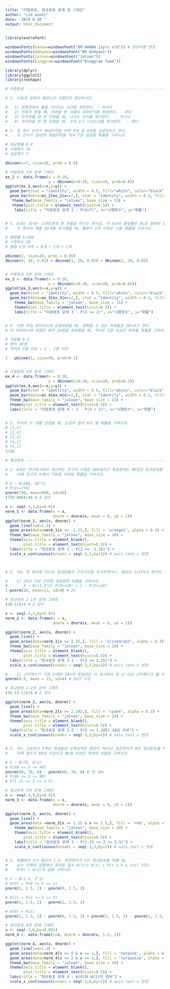 ```yaml
---
title: "이항분포, 정규분포 문제 및 그래프"
author: "Lim wonki"
date: '2019 6 20 '
output: html_document
---
```


```r
library(extrafont)

windowsFonts(hanna=windowsFont("BM HANNA 11yrs old")) # 폰트이름 변경 
windowsFonts(dohyeon=windowsFont("BM DoHyeon"))
windowsFonts(jalnan=windowsFont("Jalnan"))
windowsFonts(binggrae=windowsFont("Binggrae Taom"))

library(dplyr)
library(ggplot2)
library(reshape)

# 이항분포 -----------------------------------------------------------------

# 1. 다음의 문제가 베르누이 시행인지 판단하시오. 

#   1) 영화관에서 줄을 기다리는 시간을 측정한다. - 아니다
#   2) 전화가 왔을 때, 전화를 한 사람이 여자인지를 측정한다. - 맞다
#   3) 주사위를 한 번 던졌을 때, 나오는 숫자를 체크한다.  - 아니다
#   4) 주사위를 한 번 던졌을 때, 숫자 2가 나오는지를 체크한다.  - 맞다 

# 2. 한 축구 선수가 페널티킥을 차면 5번 중 4번을 성공한다고 한다.
#    이 선수가 10번의 페널티킥을 차서 7번 성공할 확률을 구하시오.

# 성공확률 0.8
# 시행횟수 10
# 성공횟수 7

dbinom(x=7, size=10, prob = 0.8)

# 이항분포 2번 문제 그래프 
ex_2 <- data.frame(x = 0:10,
                   y = dbinom(x=0:10, size=10, prob=0.8))
ggplot(ex_2,aes(x=x,y=y)) +
  geom_bar(stat = "identity", width = 0.5, fill="white", color="black") +
  geom_bar(data=ex_2[ex_2$x==7,], stat = "identity", width = 0.5, fill="Coral1", color="black", alpha = 0.4) +
   theme_bw(base_family = "jalnan", base_size = 15) +
   theme(plot.title = element_text(hjust=0.5)) +
    labs(title = "이항분포 문제 2 : P(X=7)", x="시행횟수", y="확률")


# 3. A라는 회사는 스마트폰의 한 부품을 만드는 회사로, 이 A사의 불량률은 5%로 알려져 있다.
#    이 회사의 제품 20개를 조사했을 때, 불량이 2개 이하로 나올 확률을 구하시오.

# 불량률 5/100 
# 시행횟수 20
# 불량 2개 이하 = 0개 + 1개 + 2개

pbinom(2, size=20, prob = 0.05)
dbinom(0, 20, 0.05) + dbinom(1, 20, 0.05) + dbinom(2, 20, 0.05)


# 이항분포 3번 문제 그래프 
ex_3 <- data.frame(x = 0:20,
                   y = dbinom(x=0:20, size=20, prob=0.05))
ggplot(ex_3,aes(x=x,y=y)) +
  geom_bar(stat = "identity", width = 0.5, fill="white", color="black") +
  geom_bar(data=ex_3[ex_3$x<=2,], stat = "identity", width = 0.5, fill="gold1", color="black", alpha = 0.4) +
    theme_bw(base_family = "jalnan", base_size = 15) +
    theme(plot.title = element_text(hjust=0.5)) +
    labs(title = "이항분포 문제 3 : P(X <= 2)", x="시행횟수", y="확률")


# 4. 어떤 희귀 바이러스에 감염되었을 때, 회복할 수 있는 치료율은 20%라고 한다. 
# 이 바이러스에 감염된 환자 20명을 치료했을 때, 적어도 2명 이상은 회복될 확률을 구하시오.

# 치료율 0.2
# 환자 20명
# 적어도 2명 이상 = 1 - 2명 미만

1 - pbinom(1, size=20, prob=0.2)


# 이항분포 4번 문제 그래프
ex_4 <- data.frame(x = 0:20,
                   y = dbinom(x=0:20, size=20, prob=0.2))
ggplot(ex_4,aes(x=x,y=y)) +
  geom_bar(stat = "identity", width = 0.5, fill="white", color="black") +
  geom_bar(data=ex_4[ex_4$x>=2,], stat = "identity", width = 0.5, fill="royalblue1", color="black", alpha = 0.4) +
  theme_bw(base_family = "jalnan", base_size = 15) +
  theme(plot.title = element_text(hjust=0.5)) +
  labs(title = "이항분포 문제 4 : 1 - P(X < 2)", x="시행횟수", y="확률")


# 5. 주사위 두 개를 던졌을 때, 눈금의 합이 6이 될 확률을 구하시오.
# [1,5] 
# [2,4]
# [3,3]
# [4,2]
# [5,1]
5/36

# 정규분포 ----------------------------------------------------------------

# 1. A라는 전구회사에서 생산하는 전구의 수명은 800일이고 표준편차는 40일인 정규분포를 따른다고 한다.  
#    이때 전구의 수명이 750일 이하일 확률을 구하시오.

# X ~ B(800, 40^2)
# P(X<=750)
pnorm(750, mean=800, sd=40)
(750-800)/40 # Z-점수

x <- seq(-3,3,by=0.01)
norm_1 <- data.frame(x = x, 
                     dnorm = dnorm(x, mean = 0, sd = 1))
ggplot(norm_1, aes(x, dnorm)) + 
  geom_line(lwd=1.2) + 
  geom_area(data=norm_1[x <= -1.25,], fill = 'orange1', alpha = 0.3) +   # H(0)
  theme_bw(base_family = "jalnan", base_size = 20) +
  theme(axis.title = element_blank(),
        plot.title = element_text(hjust=0.5)) +
  labs(title = "정규분포 문제 1 : P(Z <= -1.25)") +
  scale_x_continuous(breaks = seq(-3,3,by=1)) # axis.text.x 변경 



# 2. 어느 한 회사에 다니는 종업원들의 근무기간을 조사하였더니, 평균은 11년이고 분산이 16년인 정규분포를 따른다고 한다.     

#    1) 20년 이상 근무한 종업원의 비율을 구하시오.   
#       X ~ N(11,4^2) P(X>=20) = 1 - P(X<=19)
1-pnorm(20, mean=11, sd=4) # 2%

# 정규분포 2-1번 문제 그래프 
(20-11)/4 # Z-점수

x <- seq(-3,3,by=0.01)
norm_2 <- data.frame(x = x, 
                     dnorm = dnorm(x, mean = 0, sd = 1))

ggplot(norm_2, aes(x, dnorm)) + 
  geom_line() + 
  geom_area(data=norm_1[x >= 2.25,], fill = 'olivedrab3', alpha = 0.3) +  
  theme_bw(base_family = "jalnan", base_size = 20) +
  theme(axis.title = element_blank(),
        plot.title = element_text(hjust=0.5)) +
  labs(title = "정규분포 문제 2-1 : P(Z >= 2.25)") +
  scale_x_continuous(breaks = seq(-3,3,by=1)) # axis.text.x 변경

#    2) 근무연수가 가장 오래된 10%의 종업원은 이 회사에서 몇 년 이상 근무했다고 볼 수 있는가?
qnorm(0.9, mean = 11, sd=4) # 16년 이상 

# 정규분포 2-2번 문제 그래프 
(16.13-11)/4 # Z 점수

ggplot(norm_2, aes(x, dnorm)) + 
  geom_line() + 
  geom_area(data=norm_2[x >= 1.282,], fill = 'cyan4', alpha = 0.3) +  
  theme_bw(base_family = "jalnan", base_size = 20) +
  theme(axis.title = element_blank(),
        plot.title = element_text(hjust=0.5)) +
  labs(title = "정규분포 문제 2-2 : P(Z >= 1.285) 16년 이상") +
  scale_x_continuous(breaks = seq(-3,3,by=1)) # axis.text.x 변경


# 3. 어느 고등학교 3학년 학생들의 수학성적은 평균이 70이고 표준편차가 8인 정규분포를 따른다고 한다.  
#    이때 점수가 80점 이상이고 90점 이하인 학생의 비율을 구하시오.

# X ~ B(70, 8^2)
# P(80 <= X <= 90)
pnorm(90, 70, 8) - pnorm(80, 70, 8) # 약 10% 
# P(80 <= X <= 90)
# P(1.25 <= Z <= 2.5)

# 정규분포 3번 문제 그래프 
x <- seq(-3,3,by=0.01)
norm_3 <- data.frame(x = x, 
                     dnorm = dnorm(x, mean = 0, sd = 1)) 

ggplot(norm_3, aes(x, dnorm)) + 
  geom_line() + 
  geom_area(data =norm_3[x >= 1.25 & x <= 2.5,], fill = 'red', alpha = 0.3) +  
    theme_bw(base_family = "jalnan", base_size = 20) +
    theme(axis.title = element_blank(),
        plot.title = element_text(hjust=0.5)) +
    labs(title = "정규분포 문제 3 : P(1.25 <= Z <= 2.5)") +
    scale_x_continuous(breaks = seq(-3,3,by=1)) # axis.text.x 변경 


# 4. 확률변수 X가 평균이 1.5, 표준편차가 2인 정규분포를 따를 때, 
#    실수 전체의 집합에서 정의된 함수 H(t)는 H(t) = P(t ≤ X ≤ t+1) 이다. 
#    H(0) + H(2)의 값을 구하시오.

# X ~ B(1.5, 2^2)
# H(0) = P(0 <= X <= 1)
pnorm(1, 1.5, 2) - pnorm(0, 1.5, 2)

# H(2) = P(2 <= X <= 3)
pnorm(3, 1.5, 2) - pnorm(2, 1.5, 2)

# H(0) + H(2)
pnorm(1, 1.5, 2) - pnorm(0, 1.5, 2) + pnorm(3, 1.5, 2) - pnorm(2, 1.5, 2)

# 정규분포 4번 문제 그래프
x <- seq(-3,6,by=0.001)
norm_4 <- data.frame(x=x, dnorm = dnorm(x, 1.5, 2))

ggplot(norm_4, aes(x, dnorm)) + 
  geom_line(lwd=1.2) + 
  geom_area(data=norm_4[x >= 0 & x <= 1,], fill = 'hotpink', alpha = 0.3) +   # H(0)
  geom_area(data=norm_4[x >= 2 & x <= 3,], fill = 'turquoise', alpha = 0.3) + # H(2)
  theme_bw(base_family = "jalnan", base_size = 20) +
  theme(axis.title = element_blank(),
        plot.title = element_text(hjust=0.5)) +
  labs(title = "정규분포 문제 4 : H(O)와 H(2)의 면적") +
  scale_x_continuous(breaks = seq(-3,6,by=1)) # axis.text.x 변경



```

